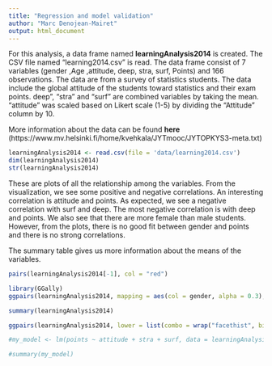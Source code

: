 ```yaml
---
title: "Regression and model validation"
author: "Marc Denojean-Mairet"
output: html_document
---
```




For this analysis, a data frame named **learningAnalysis2014** is created.  The CSV file named "learning2014.csv" is read.  The data frame consist of 7 variables (gender ,Age ,attitude, deep,  stra, surf, Points) and 166 observations.  The data are from a survey of statistics students.  The data include the global attitude of the students toward statistics and their exam points.  deep", "stra" and "surf" are combined variables by taking the mean.  "attitude" was scaled based on Likert scale (1-5) by dividing the "Attitude" column by 10.

More information about the data can be found **here** (https://www.mv.helsinki.fi/home/kvehkala/JYTmooc/JYTOPKYS3-meta.txt)
```r
learningAnalysis2014 <- read.csv(file = 'data/learning2014.csv')
dim(learningAnalysis2014)
str(learningAnalysis2014)
```
These are plots of all the relationship among the variables.  From the visualization, we see some positive and negative correlations.  An interesting correlation is attitude and points.  As expected, we see a negative correlation with surf and deep.  The most negative correlation is with deep and points.  We also see that there are more female than male students.  However, from the plots, there is no good fit between gender and points and there is no strong correlations.

The summary table gives us more information about the means of the variables.  

```r

pairs(learningAnalysis2014[-1], col = "red")

library(GGally)
ggpairs(learningAnalysis2014, mapping = aes(col = gender, alpha = 0.3), lower = list(combo = wrap("facethist", bins = 20)))

summary(learningAnalysis2014)


```


```r
ggpairs(learningAnalysis2014, lower = list(combo = wrap("facethist", bins = 20)))

#my_model <- lm(points ~ attitude + stra + surf, data = learningAnalysis2014)

#summary(my_model)

```

